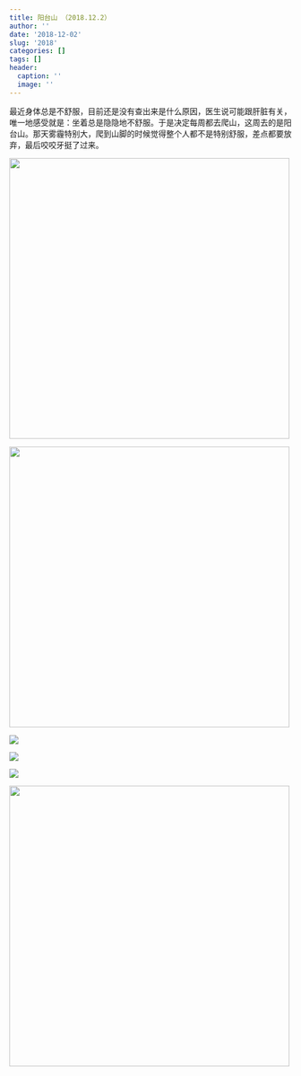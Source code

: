 ```yaml
---
title: 阳台山 （2018.12.2）
author: ''
date: '2018-12-02'
slug: '2018'
categories: []
tags: []
header:
  caption: ''
  image: ''
---
```


最近身体总是不舒服，目前还是没有查出来是什么原因，医生说可能跟肝脏有关，唯一地感受就是：坐着总是隐隐地不舒服。于是决定每周都去爬山，这周去的是阳台山。那天雾霾特别大，爬到山脚的时候觉得整个人都不是特别舒服，差点都要放弃，最后咬咬牙挺了过来。


![](/post/2018-12-02-2018_files/WechatIMG131.jpeg){width=500px}

![](/post/2018-12-02-2018_files/WechatIMG127.jpeg){width=500px}

![](/post/2018-12-02-2018_files/WechatIMG128.jpeg)

![](/post/2018-12-02-2018_files/WechatIMG129.jpeg)

![](/post/2018-12-02-2018_files/WechatIMG130.jpeg)

![](/post/2018-12-02-2018_files/WechatIMG126.jpeg){width=500px}


